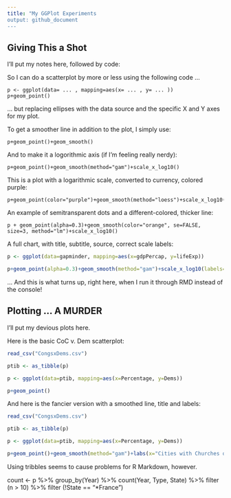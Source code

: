 ```yaml
---
title: "My GGPlot Experiments
output: github_document
---
```


## Giving This a Shot

I'll put my notes here, followed by code:

So I can do a scatterplot by more or less using the following code ...

```scatterplot
p <- ggplot(data= ... , mapping=aes(x= ... , y= ... ))
p+geom_point()
```

... but replacing ellipses with the data source and the specific X and Y axes for my plot.

To get a smoother line in addition to the plot, I simply use:

```smoothed
p+geom_point()+geom_smooth()
```
And to make it a logorithmic axis (if I'm feeling really nerdy):

```logarithmic
p+geom_point()+geom_smooth(method="gam")+scale_x_log10()
```

This is a plot with a logarithmic scale, converted to currency, colored purple:

```log

p+geom_point(color="purple")+geom_smooth(method="loess")+scale_x_log10(labels=scales::dollar)
```

An example of semitransparent dots and a different-colored, thicker line:

```more
p + geom_point(alpha=0.3)+geom_smooth(color="orange", se=FALSE, size=3, method="lm")+scale_x_log10()
```

A full chart, with title, subtitle, source, correct scale labels:

```r
p <- ggplot(data=gapminder, mapping=aes(x=gdpPercap, y=lifeExp))
```

```r
p+geom_point(alpha=0.3)+geom_smooth(method="gam")+scale_x_log10(labels=scales::dollar)+labs(x="GDP per Capita", y="Life Expectancy in Years", title="Economic Growth and Life Expectancy", subtitle="Data points are country-years", caption="Source: Gapminder")
```
... And this is what turns up, right here, when I run it through RMD instead of the console!

## Plotting ... A MURDER

I'll put my devious plots here.

Here is the basic CoC v. Dem scatterplot:

```r
read_csv("CongsxDems.csv")

ptib <- as_tibble(p)

p <- ggplot(data=ptib, mapping=aes(x=Percentage, y=Dems))

p+geom_point()
```

And here is the fancier version with a smoothed line, title and labels:

```r
read_csv("CongsxDems.csv")

ptib <- as_tibble(p)

p <- ggplot(data=ptib, mapping=aes(x=Percentage, y=Dems))

p+geom_point()+geom_smooth(method="gam")+labs(x="Cities with Churches of Christ, 1976", y="Vote for Joe Biden, 2020", title="Churches of Christ in 1976 vs. Democratic Support in 2020", subtitle="States with a higher share of cities containing at least one Church of Christ in 1976 tended to be less supportive of Democrats in 2020.", caption="Sources: Firm Foundation, Politico")

```
Using tribbles seems to cause problems for R Markdown, however.

count <- p %>% 
  group_by(Year) %>%
  count(Year, Type, State) %>%
  filter (n > 10) %>%
  filter (!State == "*France")